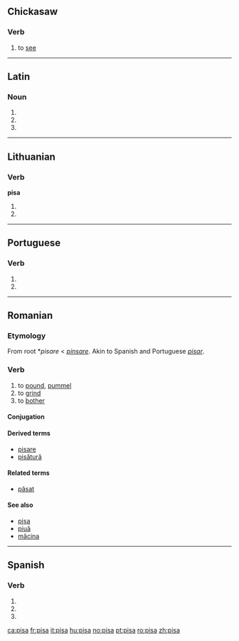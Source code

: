 {{also|Pisa|pişa}}
==Chickasaw==

===Verb===
{{infl|cic|verb}}

# to [[see]]

----

==Latin==

===Noun===
{{la-noun-form|pīsa}}

# {{inflection of|pisum|pīsum|nom|p|lang=la}}
# {{inflection of|pisum|pīsum|acc|p|lang=la}}
# {{inflection of|pisum|pīsum|voc|p|lang=la}}

----

==Lithuanian==

===Verb===
'''pisa'''

# {{lt-form-verb|3s|pres|pisti}}
# {{lt-form-verb|3p|pres|pisti}}

----

==Portuguese==

===Verb===
{{pt-verb form}}

# {{pt-verb form of|pisar|ar|indicative|present|singular|third}}
# {{pt-verb form of|pisar|ar|imperative|affirmative|singular|second}}

----

==Romanian==

===Etymology===
From {{etyl|VL.|ro}} root *''pisare'' < ''[[pinsare]]''. Akin to Spanish and Portuguese ''[[pisar]]''.

===Verb===
{{ro-verb|conj=1|pisă|pisat}}

# to [[pound]], [[pummel]]
# to [[grind]]
# to [[bother]]

====Conjugation====
{{ro-conj-a-ez|pis}}

====Derived terms====
* [[pisare]]
* [[pisătură]]

====Related terms====
* [[păsat]]

====See also====
* [[pișa]]
* [[piuă]]
* [[măcina]]
----

==Spanish==

===Verb===
{{es-verb-form|pisar}}

# {{es-verb form of|ending=ar|mood=imperative|sense=affirmative|pers=2|formal=no|number=singular|[[pisar]]}}
# {{es-verb form of|ending=ar|mood=indicative|tense=present|pers=2|formal=yes|number=singular|[[pisar]]}}
# {{es-verb form of|ending=ar|mood=indicative|tense=present|pers=3|number=singular|[[pisar]]}}

[[ca:pisa]]
[[fr:pisa]]
[[it:pisa]]
[[hu:pisa]]
[[no:pisa]]
[[pt:pisa]]
[[ro:pisa]]
[[zh:pisa]]